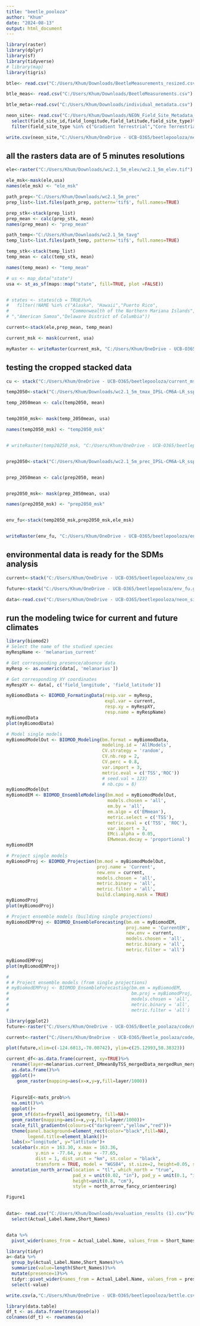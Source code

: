 ```yaml
---
title: "beetle_pooloza"
author: "Khum"
date: "2024-08-13"
output: html_document
---
```


```r
library(raster)
library(dplyr)
library(sf)
library(tidyverse)
# library(map)
library(tigris)

```


```r
btle<- read.csv("C:/Users/Khum/Downloads/BeetleMeasurements_resized.csv")

btle_meas<- read.csv("C:/Users/Khum/Downloads/BeetleMeasurements.csv")

btle_meta<-read.csv("C:/Users/Khum/Downloads/individual_metadata.csv")
```


```r
neon_site<- read.csv("C:/Users/Khum/Downloads/NEON_Field_Site_Metadata_20240813.csv")%>%
  select(field_site_id,field_longitude,field_latitude,field_site_type)%>%
  filter(field_site_type %in% c("Gradient Terrestrial","Core Terrestrial"))

write.csv(neon_site,"C:/Users/Khum/OneDrive - UCB-O365/beetlepooloza/neon_site_gps.csv")
```

## all the rasters data are of 5 minutes resolutions

```r
ele<-raster("C:/Users/Khum/Downloads/wc2.1_5m_elev/wc2.1_5m_elev.tif")

ele_msk<-mask(ele,usa)
names(ele_msk) <- "ele_msk"


```

```r
path_prep<-"C:/Users/Khum/Downloads/wc2.1_5m_prec"
prep_list<-list.files(path_prep, pattern='tif$', full.names=TRUE)

prep_stk<-stack(prep_list)
prep_mean <- calc(prep_stk, mean)
names(prep_mean) <- "prep_mean"

```


```r
path_temp<-"C:/Users/Khum/Downloads/wc2.1_5m_tavg"
temp_list<-list.files(path_temp, pattern='tif$', full.names=TRUE)

temp_stk<-stack(temp_list)
temp_mean <- calc(temp_stk, mean)

names(temp_mean) <- "temp_mean"

```


```r


# us <- map_data("state")
usa <- st_as_sf(maps::map("state", fill=TRUE, plot =FALSE))


# states <- states(cb = TRUE)%>%
#   filter(!NAME %in% c("Alaska", "Hawaii","Puerto Rico",
#                       "Commonwealth of the Northern Mariana Islands","Guam","United States Virgin Islands","District of Columbia 
# ","American Samoa","Delaware District of Columbia"))


```


```r
current<-stack(ele,prep_mean, temp_mean)

current_msk <- mask(current, usa)

myRaster <- writeRaster(current_msk, "C:/Users/Khum/OneDrive - UCB-O365/beetlepooloza/env_cu.grd", format="raster")


```

## testing the cropped stacked data
```r
cu <- stack("C:/Users/Khum/OneDrive - UCB-O365/beetlepooloza/current_msk.grd")
```

```r
temp2050<-stack("C:/Users/Khum/Downloads/wc2.1_5m_tmax_IPSL-CM6A-LR_ssp585_2041-2060.tif")

temp_2050mean <- calc(temp2050, mean)


temp2050_msk<- mask(temp_2050mean, usa)

names(temp2050_msk) <- "temp2050_msk"


# writeRaster(temp20250_msk, "C:/Users/Khum/OneDrive - UCB-O365/beetlepooloza/temp20250_msk.grd", format="raster")


prep2050<-stack("C:/Users/Khum/Downloads/wc2.1_5m_prec_IPSL-CM6A-LR_ssp585_2041-2060.tif")


prep_2050mean <- calc(prep2050, mean)


prep2050_msk<- mask(prep_2050mean, usa)

names(prep2050_msk) <- "prep2050_msk"


env_fu<-stack(temp2050_msk,prep2050_msk,ele_msk)


writeRaster(env_fu, "C:/Users/Khum/OneDrive - UCB-O365/beetlepooloza/env_fu.grd", format="raster")

```

## environmental data is ready for the SDMs analysis

```r
current<-stack("C:/Users/Khum/OneDrive - UCB-O365/beetlepooloza/env_cu.grd")

future<-stack("C:/Users/Khum/OneDrive - UCB-O365/beetlepooloza/env_fu.grd")

```


```r
data<-read.csv("C:/Users/Khum/OneDrive - UCB-O365/beetlepooloza/neon_site_gps.csv")
```

## run the modeling twice for current and future climates

```r

library(biomod2)
# Select the name of the studied species
myRespName <- 'melanarius_current'

# Get corresponding presence/absence data
myResp <- as.numeric(data[, 'melanarius'])

# Get corresponding XY coordinates
myRespXY <- data[, c('field_longitude', 'field_latitude')]

myBiomodData <- BIOMOD_FormatingData(resp.var = myResp,
                                     expl.var = current,
                                     resp.xy = myRespXY,
                                     resp.name = myRespName)
myBiomodData
plot(myBiomodData)

# Model single models
myBiomodModelOut <- BIOMOD_Modeling(bm.format = myBiomodData,
                                    modeling.id = 'AllModels',
                                    CV.strategy = 'random',
                                    CV.nb.rep = 2,
                                    CV.perc = 0.8,
                                    var.import = 3,
                                    metric.eval = c('TSS','ROC'))
                                    # seed.val = 123)
                                    # nb.cpu = 8)
myBiomodModelOut
myBiomodEM <- BIOMOD_EnsembleModeling(bm.mod = myBiomodModelOut,
                                      models.chosen = 'all',
                                      em.by = 'all',
                                      em.algo = c('EMmean'),
                                      metric.select = c('TSS'),
                                      metric.eval = c('TSS', 'ROC'),
                                      var.import = 3,
                                      EMci.alpha = 0.05,
                                      EMwmean.decay = 'proportional')
myBiomodEM

# Project single models
myBiomodProj <- BIOMOD_Projection(bm.mod = myBiomodModelOut,
                                  proj.name = 'Current',
                                  new.env = current,
                                  models.chosen = 'all',
                                  metric.binary = 'all',
                                  metric.filter = 'all',
                                  build.clamping.mask = TRUE)
myBiomodProj
plot(myBiomodProj)

# Project ensemble models (building single projections)
myBiomodEMProj <- BIOMOD_EnsembleForecasting(bm.em = myBiomodEM,
                                             proj.name = 'CurrentEM',
                                             new.env = current,
                                             models.chosen = 'all',
                                             metric.binary = 'all',
                                             metric.filter = 'all')

myBiomodEMProj
plot(myBiomodEMProj)

# 
# # Project ensemble models (from single projections)
# myBiomodEMProj <- BIOMOD_EnsembleForecasting(bm.em = myBiomodEM, 
#                                              bm.proj = myBiomodProj,
#                                              models.chosen = 'all',
#                                              metric.binary = 'all',
#                                              metric.filter = 'all')

```


```r

library(ggplot2)
future<-raster("C:/Users/Khum/OneDrive - UCB-O365/Beetle_poolaza/code/melanarius/proj_Current/proj_Current_melanarius.tif")

current<-raster("C:/Users/Khum/OneDrive - UCB-O365/Beetle_poolaza/code/melanarius.current/proj_CurrentEM/proj_CurrentEM_melanarius.current_ensemble.tif")

plot(future,xlim=c(-124.6813,-70.00742), ylim=c(25.12993,50.38323))

current_df<-as.data.frame(current, xy=TRUE)%>%
  rename(layer=melanarius.current_EMmeanByTSS_mergedData_mergedRun_mergedAlgo)%>%
  as.data.frame()%>%
  ggplot()+
    geom_raster(mapping=aes(x=x,y=y,fill=layer/1000))
  
  
  Figure1E<-mats_prob%>%
  na.omit()%>%
  ggplot()+
  geom_sf(data=fryxell_aoi$geometry, fill=NA)+
  geom_raster(mapping=aes(x=x,y=y,fill=layer/1000))+
  scale_fill_gradientn(colours=c("darkgreen","yellow","red"))+
  theme(panel.background=element_rect(color="black",fill=NA),
        legend.title=element_blank())+
  labs(x="longitude", y="lattitude")+
  scalebar(x.min = 163.30, x.max = 163.36,
           y.min = -77.64, y.max = -77.65,
           dist = 1, dist_unit = "km", st.color = "black",
           transform = TRUE, model = "WGS84", st.size=2, height=0.05, st.dist=0.1, border.size=0.2)+
  annotation_north_arrow(location = "tl", which_north = "true", 
                         pad_x = unit(0.02, "in"), pad_y = unit(0.1, "in"),
                         height=unit(0.8, "cm"),
                         style = north_arrow_fancy_orienteering)

Figure1
  

```



```r
data<- read.csv("C:/Users/Khum/Downloads/evaluation_results (1).csv")%>%
  select(Actual_Label.Name,Short_Names)


data %>%
  pivot_wider(names_from = Actual_Label.Name, values_from = Short_Names)

library(tidyr)
a<-data %>%
  group_by(Actual_Label.Name,Short_Names)%>%
  summarize(value=length(Short_Names))%>%
  mutate(presence=1)%>%
  tidyr::pivot_wider(names_from = Actual_Label.Name, values_from = presence,values_fill = 0)%>%
  select(-value)

write.csv(a,"C:/Users/Khum/OneDrive - UCB-O365/beetlepooloza/bettle.csv")

library(data.table)
df_t <- as.data.frame(transpose(a))
colnames(df_t) <- rownames(a)



```

